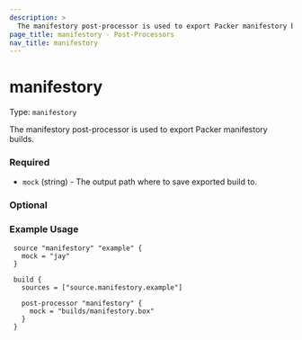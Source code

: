 ```yaml
---
description: >
  The manifestory post-processor is used to export Packer manifestory builds.
page_title: manifestory - Post-Processors
nav_title: manifestory
---
```


# manifestory

Type: `manifestory`

<!--
  Include a short description about the post-processor. This is a good place
  to call out what the post-processor does, and any additional text that might
  be helpful to a user. See https://www.packer.io/docs/provisioners/null
-->

The manifestory post-processor is used to export Packer manifestory builds.


<!-- Post-Processor Configuration Fields -->

### Required

- `mock` (string) - The output path where to save exported build to.

<!--
  Optional Configuration Fields

  Configuration options that are not required or have reasonable defaults
  should be listed under the optionals section. Defaults values should be
  noted in the description of the field
-->

### Optional


<!--
  A basic example on the usage of the post-processor. Multiple examples
  can be provided to highlight various configurations.

-->
### Example Usage


```hcl
 source "manifestory" "example" {
   mock = "jay"
 }

 build {
   sources = ["source.manifestory.example"]

   post-processor "manifestory" {
     mock = "builds/manifestory.box"
   }
 }
```

